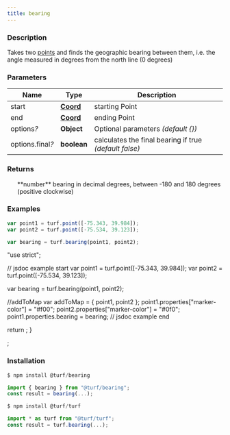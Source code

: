 ```yaml
---
title: bearing
---
```


    
### Description

Takes two [points](https://tools.ietf.org/html/rfc7946#section-3.1.2) and finds the geographic bearing between them,
i.e. the angle measured in degrees from the north line (0 degrees)

### Parameters

| Name                  | Type                                                           | Description                                            |
| --------------------- | -------------------------------------------------------------- | ------------------------------------------------------ |
| start                 | **[Coord](https://tools.ietf.org/html/rfc7946#section-3.1.1)** | starting Point                                         |
| end                   | **[Coord](https://tools.ietf.org/html/rfc7946#section-3.1.1)** | ending Point                                           |
| options<i>?</i>       | **Object**                                                     | Optional parameters _(default \{})_                    |
| options.final<i>?</i> | **boolean**                                                    | calculates the final bearing if true _(default false)_ |

### Returns

<ul>
  **number** bearing in decimal degrees, between -180 and 180 degrees (positive clockwise)

</ul>

### Examples

```javascript
var point1 = turf.point([-75.343, 39.984]);
var point2 = turf.point([-75.534, 39.123]);

var bearing = turf.bearing(point1, point2);
```

  "use strict";

  // jsdoc example start
  var point1 = turf.point([-75.343, 39.984]);
  var point2 = turf.point([-75.534, 39.123]);

  var bearing = turf.bearing(point1, point2);

  //addToMap
  var addToMap = { point1, point2 };
  point1.properties["marker-color"] = "#f00";
  point2.properties["marker-color"] = "#0f0";
  point1.properties.bearing = bearing;
  // jsdoc example end

  return <ExampleMap addToMap={addToMap} />;
}

<Map0 />;

### Installation

```javascript
$ npm install @turf/bearing

import { bearing } from "@turf/bearing";
const result = bearing(...);
```

```javascript
$ npm install @turf/turf

import * as turf from "@turf/turf";
const result = turf.bearing(...);
```
